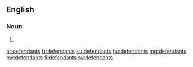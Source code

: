 ==English==

===Noun===
{{head|en|noun plural form}}

# {{plural of|defendant|lang=en}}

[[ar:defendants]]
[[fr:defendants]]
[[ku:defendants]]
[[hu:defendants]]
[[mg:defendants]]
[[my:defendants]]
[[fi:defendants]]
[[sv:defendants]]
